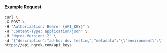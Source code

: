 
#### Example Request

```bash
curl \
-X POST \
-H "Authorization: Bearer {API_KEY}" \
-H "Content-Type: application/json" \
-H "Ngrok-Version: 2" \
-d '{"description":"ad-hoc dev testing","metadata":"{\"environment\":\"dev\"}"}' \
https://api.ngrok.com/api_keys
```
